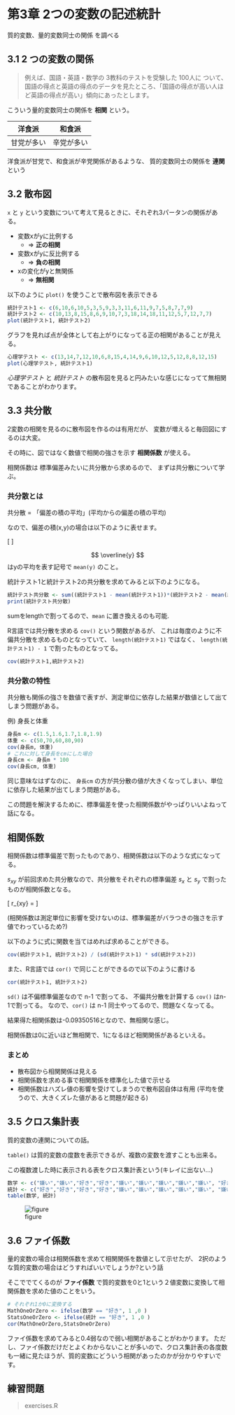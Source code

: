 # 第3章 2つの変数の記述統計

質的変数、量的変数同士の関係 を調べる

## 3.1 2 つの変数の関係

> 例えば、国語・英語・数学の 3教科のテストを受験した 100人に ついて、国語の得点と英語の得点のデータを見たところ、「国語の得点が高い人ほ ど英語の得点が高い」傾向にあったとします。

こういう量的変数同士の関係を **相関** という。

|洋食派|和食派|
|----|----|
|甘党が多い|辛党が多い|

洋食派が甘党で、和食派が辛党関係があるような、
質的変数同士の関係を **連関** という

## 3.2 散布図

`x` と `y` という変数について考えて見るときに、それぞれ3パータンの関係がある。

* 変数xがyに比例する
  * => **正の相関**
* 変数xがyに反比例する
  * => **負の相関**
* xの変化がyと無関係
  * => **無相関**

以下のように `plot()` を使うことで散布図を表示できる

```r
統計テスト1 <- c(6,10,6,10,5,3,5,9,3,3,11,6,11,9,7,5,8,7,7,9)
統計テスト2 <- c(10,13,8,15,8,6,9,10,7,3,18,14,18,11,12,5,7,12,7,7)
plot(統計テスト1, 統計テスト2)
```

グラフを見れば点が全体として右上がりになってる正の相関があることが見える。

```r
心理学テスト <- c(13,14,7,12,10,6,8,15,4,14,9,6,10,12,5,12,8,8,12,15)
plot(心理学テスト, 統計テスト1)
```

*心理学テスト* と *統計テスト* の散布図を見ると円みたいな感じになってて無相関であることがわかります。

## 3.3 共分散

2変数の相関を見るのに散布図を作るのは有用だが、
変数が増えると毎回図にするのは大変。

その時に、図ではなく数値で相関の強さを示す **相関係数** が使える。

相関係数は 標準偏差みたいに共分散から求めるので、
まずは共分散について学ぶ。

### 共分散とは

共分散 = 「偏差の積の平均」(平均からの偏差の積の平均)

なので、偏差の積(x,y)の場合は以下のように表せます。

\[
  \begin{align*}
s_{xy} = \frac{
  (x_1 - \overline{x})(y_1 - \overline{y}) + (x_2 - \overline{x})(y_2 - \overline{y}) + (x_n - \overline{x})(y_n - \overline{y}))
}{n}
  \end{align*}
\]

$$ \overline{y} $$ はyの平均を表す記号で `mean(y)` のこと。

統計テスト1と統計テスト2の共分散を求めてみると以下のようになる。

```r
統計テスト共分散 <- sum((統計テスト1 - mean(統計テスト1))*(統計テスト2 - mean(統計テスト2))) / length(統計テスト1)
print(統計テスト共分散)
```

sumをlengthで割ってるので、`mean` に置き換えるのも可能.

R言語では共分散を求める `cov()` という関数があるが、
これは毎度のように不偏共分散を求めるものとなっていて、 `length(統計テスト1)` ではなく、 `length(統計テスト1) - 1` で割ったものとなってる。

```r
cov(統計テスト1,統計テスト2)
```

### 共分散の特性

共分散も関係の強さを数値で表すが、測定単位に依存した結果が数値として出てしまう問題がある。

例) 身長と体重

```r
身長m <- c(1.5,1.6,1.7,1.8,1.9)
体重 <- c(50,70,60,80,90)
cov(身長m, 体重)
# これに対して身長をcmにした場合
身長cm <- 身長m * 100
cov(身長cm, 体重)
```

同じ意味なはずなのに、 `身長cm` の方が共分散の値が大きくなってしまい、単位に依存した結果が出てしまう問題がある。

この問題を解決するために、標準偏差を使った相関係数がやっぱりいいよねって話になる。

## 相関係数

相関係数は標準偏差で割ったものであり、相関係数は以下のような式になってる。

$s_{xy}$ が前回求めた共分散なので、共分散をそれぞれの標準偏差 $s_{x}$ と $s_{y}$ で割ったものが相関係数となる。

\[
  r_{xy} = \frac{s_{xy}}{s_{x}s_{y}}
\]

(相関係数は測定単位に影響を受けないのは、標準偏差がバラつきの強さを示す値でわっているため?)

以下のように式に関数を当てはめれば求めることができる。

```r
cov(統計テスト1, 統計テスト2) / (sd(統計テスト1) * sd(統計テスト2))
```

また、R言語では `cor()` で同じことができるので以下のように書ける

```r
cor(統計テスト1, 統計テスト2)
```

`sd()` は不偏標準偏差なので n-1 で割ってる、
不偏共分散を計算する `cov()` はn-1で割ってる。
なので、`cor()` は n-1 同士やってるので、問題なくなってる。

結果得た相関係数は-0.09350516となので、無相関な感じ。

相関係数は0に近いほど無相関で、1になるほど相関関係があるといえる。

### まとめ

* 散布図から相関関係は見える
* 相関係数を求める事で相関関係を標準化した値で示せる
* 相関係数はハズレ値の影響を受けてしまうので散布図自体は有用
(平均を使うので、大きくズレた値があると問題が起きる)

## 3.5 クロス集計表

質的変数の連関についての話。

`table()` は質的変数の度数を表示できるが、複数の変数を渡すことも出来る。

この複数渡した時に表示される表をクロス集計表という(キレイに出ない…)

```r
数学 <- c("嫌い","嫌い","好き","好き","嫌い","嫌い","嫌い","嫌い","嫌い", "好き","好き","嫌い","好き","嫌い","嫌い","好き","嫌い","嫌い","嫌い","嫌い")
統計 <- c("好き","好き","好き","好き","嫌い","嫌い","嫌い","嫌い","嫌い", "嫌い","好き","好き","好き","嫌い","好き","嫌い","嫌い","嫌い","嫌い","嫌い")
table(数学, 統計)
```

![figure](figure/r-statistics_p12_0 2013-12-21 18-21-44.jpg)

## 3.6 ファイ係数

量的変数の場合は相関係数を求めて相関関係を数値として示せたが、
2択のような質的変数の場合はどうすればいいでしょうか?という話

そこででてくるのが **ファイ係数** で質的変数を0と1という２値変数に変換して相関係数を求めた値のことをいう。

```r
# それぞれ1か0に変換する
MathOneOrZero <- ifelse(数学 == "好き", 1 ,0 )
StatsOneOrZero <- ifelse(統計 == "好き", 1 ,0 )
cor(MathOneOrZero,StatsOneOrZero)
```

ファイ係数を求めてみると0.4弱なので弱い相関があることがわかります。
ただし、ファイ係数だけだとよくわからないことが多いので、クロス集計表の各度数も一緒に見たほうが、質的変数にどういう相関があったのかが分かりやすいです。

## 練習問題

> exercises.R
